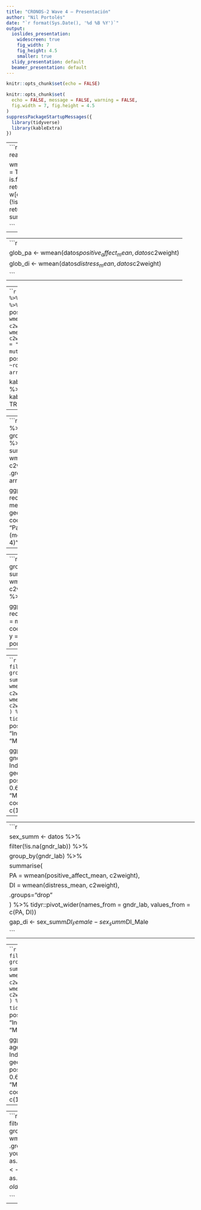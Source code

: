 ```yaml
---
title: "CRONOS-2 Wave 4 — Presentación"
author: "Nil Portolés"
date: "`r format(Sys.Date(), '%d %B %Y')`"
output:
  ioslides_presentation:
    widescreen: true
    fig_width: 7
    fig_height: 4.5
    smaller: true
  slidy_presentation: default
  beamer_presentation: default
---
```



```r
knitr::opts_chunk$set(echo = FALSE)
```


```r
knitr::opts_chunk$set(
  echo = FALSE, message = FALSE, warning = FALSE,
  fig.width = 7, fig.height = 4.5
)
suppressPackageStartupMessages({
  library(tidyverse)
  library(kableExtra)
})
```
---
```r
datos <- readRDS("cron2_w4_clean.rds")

wmean <- function(x, w, na.rm = TRUE){
  ok <- is.finite(x) & is.finite(w)
  if (!any(ok)) return(NA_real_)
  x <- x[ok]; w <- w[ok]
  sw <- sum(w); if (!is.finite(sw) || sw <= 0) return(mean(x, na.rm = TRUE))
  sum(x * w) / sw
}

```
---
---
```r
glob_pa <- wmean(datos$positive_affect_mean, datos$c2weight)
glob_di <- wmean(datos$distress_mean,        datos$c2weight)
```
---
---
```r
tab_country <- datos %>%
  group_by(cntry_iso2) %>%
  summarise(
    `Afecto positivo` = wmean(positive_affect_mean, c2weight),
    `Distrés`         = wmean(distress_mean,        c2weight),
    n = n(),
    .groups = "drop"
  ) %>%
  mutate(across(c(`Afecto positivo`,`Distrés`), ~round(.x, 2))) %>%
  arrange(desc(`Distrés`))

kable(tab_country, "html") %>%
  kable_styling(full_width = TRUE)
```
---

---
```r
plot_df <- datos %>%
  group_by(cntry_iso2) %>%
  summarise(media = wmean(distress_mean, c2weight), .groups="drop") %>%
  arrange(media)

ggplot(plot_df, aes(x = reorder(cntry_iso2, media), y = media)) +
  geom_col() +
  coord_flip() +
  labs(x = "País", y = "Distrés (media ponderada 1–4)")
```
---

---
```r
plot_df <- datos %>%
  group_by(cntry_iso2) %>%
  summarise(media = wmean(positive_affect_mean, c2weight), .groups="drop") %>%
  arrange(media)

ggplot(plot_df, aes(x = reorder(cntry_iso2, media), y = media)) +
  geom_col() +
  coord_flip() +
  labs(x = "País", y = "Afecto positivo (media ponderada 1–4)")
```
---

---
```r
sex_df <- datos %>%
  filter(!is.na(gndr_lab)) %>%
  group_by(gndr_lab) %>%
  summarise(
    `Afecto positivo` = wmean(positive_affect_mean, c2weight),
    `Distrés`         = wmean(distress_mean,        c2weight),
    .groups = "drop"
  ) %>%
  tidyr::pivot_longer(c(`Afecto positivo`,`Distrés`),
                      names_to = "Indicador", values_to = "Media")

ggplot(sex_df, aes(x = gndr_lab, y = Media, fill = Indicador)) +
  geom_col(position = position_dodge(0.7), width = 0.65) +
  labs(x = "Sexo", y = "Media ponderada (1–4)") +
  coord_cartesian(ylim = c(1,4))
```
---

---
```r
sex_summ <- datos %>%
  filter(!is.na(gndr_lab)) %>%
  group_by(gndr_lab) %>%
  summarise(
    PA = wmean(positive_affect_mean, c2weight),
    DI = wmean(distress_mean,        c2weight),
    .groups="drop"
  ) %>% tidyr::pivot_wider(names_from = gndr_lab, values_from = c(PA, DI))
gap_di <- sex_summ$DI_Female - sex_summ$DI_Male
```
---

---
```r
age_df <- datos %>%
  filter(!is.na(age_band)) %>%
  group_by(age_band) %>%
  summarise(
    `Afecto positivo` = wmean(positive_affect_mean, c2weight),
    `Distrés`         = wmean(distress_mean,        c2weight),
    .groups = "drop"
  ) %>%
  tidyr::pivot_longer(c(`Afecto positivo`,`Distrés`),
                      names_to = "Indicador", values_to = "Media")

ggplot(age_df, aes(x = age_band, y = Media, fill = Indicador)) +
  geom_col(position = position_dodge(0.7), width = 0.65) +
  labs(x = "Edad", y = "Media ponderada (1–4)") +
  coord_cartesian(ylim = c(1,4))
```
---

---
```r
age_di <- datos %>%
  filter(!is.na(age_band)) %>%
  group_by(age_band) %>%
  summarise(DI = wmean(distress_mean, c2weight), .groups="drop") %>%
  arrange(DI)
young_grp <- as.character(age_di$age_band[1]);   young_val <- age_di$DI[1]
old_grp   <- as.character(age_di$age_band[nrow(age_di)]); old_val <- age_di$DI[nrow(age_di)]

```
---


